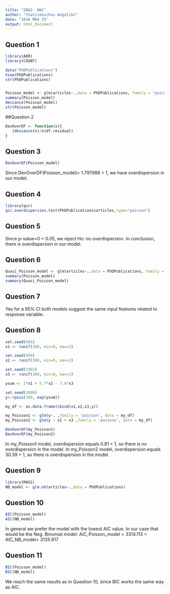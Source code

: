 ---
title: "SBA2- HW1"
author: "Chatzimoschou Angeliki"
date: "2016 M04 25"
output: html_document
---

## Question 1
```{r}
library(AER)
library(COUNT)

data("PhDPublications")
View(PhDPublications)
str(PhDPublications)


Poisson_model <- glm(articles~.,data = PhDPublications, family = "poisson")
summary(Poisson_model)
deviance(Poisson_model)
str(Poisson_model)
```

##Question 2
```{r}
DevOverDF <- function(x){
   (deviance(x)/x$df.residual)
}
```

## Question 3
```{r}
DevOverDF(Poisson_model)
```
Since DevOverDF(Poisson_model)= 1.797988 > 1, we have overdispersion in our model.

## Question 4
```{r}
library(qcc)
qcc.overdispersion.test(PhDPublications$articles,type="poisson")
```

## Question 5
Since p-value=0 < 0.05, we reject Ho: no overdispersion.
In conclusion, there is overdispersion in our model.

## Question 6
```{r}
Quasi_Poisson_model <- glm(articles~.,data = PhDPublications, family = "quasipoisson")
summary(Poisson_model)
summary(Quasi_Poisson_model)
```

## Question 7
Yes for a 95% CI both models suggest the same input features related to response variable.

## Question 8
```{r}
set.seed(666)
x1 <- runif(300, min=0, max=1)

set.seed(999)
x2 <- runif(300, min=0, max=1)

set.seed(1985)
x3 <- runif(300, min=0, max=1)

ysum <- 2*x1 + 5.7*x2 - 7.8*x3

set.seed(1988)
y<-rpois(300, exp(ysum))

my_df <- as.data.frame(cbind(x1,x2,x3,y))

my_Poisson1 <- glm(y~. ,family = 'poisson', data = my_df)
my_Poisson2 <- glm(y ~ x1 + x3 ,family = 'poisson', data = my_df)

DevOverDF(my_Poisson1)
DevOverDF(my_Poisson2)
```
In my_Poisson1 model, overdispersion equals 0.81 < 1, so there is no overdispersion in the model.
In my_Poisson2 model, overdispersion equals 30.39 > 1, so there is overdispersion in the model.

## Question 9
```{r}
library(MASS)
NB_model <- glm.nb(articles~.,data = PhDPublications)
```

## Question 10
```{r}
AIC(Poisson_model)
AIC(NB_model)
```
In general we prefer the model with the lowest AIC value. 
In our case that would be the Neg. Binomial model: AIC_Poisson_model = 3314.113 < AIC_NB_model= 3135.917

## Question 11
```{r}
BIC(Poisson_model)
BIC(NB_model)
```
We reach the same results as in Question 10, since BIC works the same way as AIC.